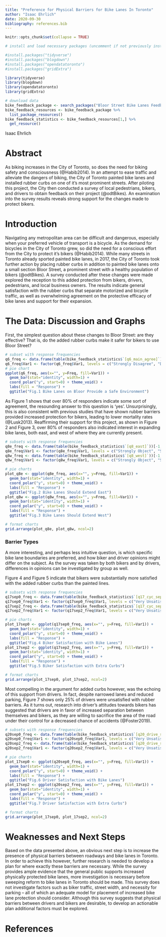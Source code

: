 ```yaml
---
title: "Preference for Physical Barriers for Bike Lanes In Toronto"
author: "Isaac Ehrlich"
date: 2020-09-30
bibliography: references.bib
---
```


```r
knitr::opts_chunk$set(collapse = TRUE)

# install and load necessary packages (uncomment if not previously installed)

#install.packages("tidyverse")
#install.packages("blogdown")
#install.packages("opendatatoronto")
#install.packages("gridExtra")

library(tidyverse)
library(blogdown)
library(opendatatoronto)
library(gridExtra)

# download data
bike_feedback_package <- search_packages("Bloor Street Bike Lanes Feedback Survey")
bike_feedback_resources <- bike_feedback_package %>%
  list_package_resources()
bike_feedback_statistics <- bike_feedback_resources[1,] %>%
  get_resource()
```
Isaac Ehrlich

# Abstract
As biking increases in the City of Toronto, so does the need for biking safety and consciousness (@Habib2014). In an attempt to ease traffic and alleviate the dangers of biking, the City of Toronto painted bike lanes and installed rubber curbs on one of it's most prominent streets. After piloting this project, the City then conducted a survey of local pedestrians, bikers, and drivers to obtain feedback on their project (@odtBikes). An examination into the survey results reveals strong support for the changes made to protect bikers.

# Introduction
Navigating any metropolitan area can be difficult and dangerous, especially when your preferred vehicle of transport is a bicycle. As the demand for bicycles in the City of Toronto grew, so did the need for a conscious effort from the City to protect it's bikers (@Habib2014). While many streets in Toronto already sported painted bike lanes, in 2017, the City of Toronto took further action by placing rubber curbs in addition to painted bike lanes onto a small section Bloor Street, a prominent street with a healthy population of bikers (@odtBikes). A survey conducted after these changes were made explored the reception to this added protection from bikers, drivers, pedestrians, and local business owners. The results indicate general satisfaction with the rubber curbs that separate motorized and bicycle traffic, as well as overwhelming agreement on the protective efficacy of bike lanes and support for their expansion. 

# The Data: Discussion and Graphs
First, the simplest question about these changes to Bloor Street: are they effective? That is, do the added rubber curbs make it safer for bikers to use Bloor Street?
```r
# subset with response frequencies
q6_freq <- data.frame(table(bike_feedback_statistics$`[q6_main_agree]`))[-1,]
q6_freq$Var1 <- factor(q6_freq$Var1, levels = c("Strongly Disagree", "Disagree", "Neutral", "Agree", "Strongly Agree"))
# pie chart
ggplot(q6_freq, aes(x="", y=Freq, fill=Var1)) +
  geom_bar(stat="identity", width=1) +
  coord_polar("y", start=0) + theme_void() + 
  labs(fill = "Response") + 
  ggtitle("Fig.1 Bike Lanes on Bloor Provide a Safe Environment")
```
As Figure 1 shows that over 80% of responders indicate some sort of agreement, the resounding answer to this question is 'yes'. Unsurprisingly, this is also consistent with previous studies that have shown rubber barriers provided increased protection for bikers, leading to lower mortality rates (@Lusk2013). Reaffirming their support for this project, as shown in Figure 2 and Figure 3, over 80% of responders also indicated interest in expanding bike lanes, both east, and west of where they are currently present.
```r
# subsets with response frequencies
q8e_freq <- data.frame(table(bike_feedback_statistics$`[q8_east]`))[-1,]
q8e_freq$Var1 <- factor(q8e_freq$Var1, levels = c("Strongly Object", "Somewhat Object", "Neutral", "Somewhat Support", "Strongly Support"))
q8w_freq <- data.frame(table(bike_feedback_statistics$`[q8_west]`))[-1,]
q8w_freq$Var1 <- factor(q8w_freq$Var1, levels = c("Strongly Object", "Somewhat Object", "Neutral", "Somewhat Support", "Strongly Support"))

# pie charts
plot_q8e <- ggplot(q8e_freq, aes(x="", y=Freq, fill=Var1)) +
  geom_bar(stat="identity", width=1) +
  coord_polar("y", start=0) + theme_void() + 
  labs(fill = "Response") + 
  ggtitle("Fig.2 Bike Lanes Should Extend East")
plot_q8w <- ggplot(q8w_freq, aes(x="", y=Freq, fill=Var1)) +
  geom_bar(stat="identity", width=1) +
  coord_polar("y", start=0) + theme_void() + 
  labs(fill = "Response") + 
  ggtitle("Fig.3 Bike Lanes Should Extend West")

# format charts
grid.arrange(plot_q8e, plot_q8w, ncol=2)
```

### Barrier Types
A more interesting, and perhaps less intuitive question, is which specific bike lane boundaries are preferred, and how biker and driver opinions might differ on the subject. As the survey was taken by both bikers and by drivers, differences in opinions can be investigated by group as well. 

Figure 4 and Figure 5 indicate that bikers were substantially more satisfied with the added rubber curbs than the painted lines.
```r
# subsets with response frequencies
q17sep0_freq <- data.frame(table(bike_feedback_statistics$`[q17_cyc_separation.0] Paint only`))[-1,]
q17sep0_freq$Var1 <- factor(q17sep0_freq$Var1, levels = c("Very Unsatisfied", "Unsatisfied", "Neutral", "Satisfied", "Very Satisfied"))
q17sep2_freq <- data.frame(table(bike_feedback_statistics$`[q17_cyc_separation.2] Rubber curbs`))[-1,]
q17sep2_freq$Var1 <- factor(q17sep2_freq$Var1, levels = c("Very Unsatisfied", "Unsatisfied", "Neutral", "Satisfied", "Very Satisfied"))

# pie charts
plot_17sep0 <- ggplot(q17sep0_freq, aes(x="", y=Freq, fill=Var1)) +
  geom_bar(stat="identity", width=1) +
  coord_polar("y", start=0) + theme_void() + 
  labs(fill = "Response") + 
  ggtitle("Fig.4 Biker Satisfaction with Bike Lanes")
plot_17sep2 <- ggplot(q17sep2_freq, aes(x="", y=Freq, fill=Var1)) +
  geom_bar(stat="identity", width=1) +
  coord_polar("y", start=0) + theme_void() + 
  labs(fill = "Response") + 
  ggtitle("Fig.5 Biker Satisfaction with Extra Curbs")

# format charts
grid.arrange(plot_17sep0, plot_17sep2, ncol=2)
```
Most compelling in the argument for added curbs however, was the echoing of this support from drivers. In fact, despite narrowed lanes and reduced parking, Figure 7 shows only 25% of drivers were unsatisfied with rubber barriers. As it turns out, research into driver's attitudes towards bikers has suggested that drivers are in favor of increased separation between themselves and bikers, as they are willing to sacrifice the area of the road under their control for a decreased chance of accidents (@Foster2019).
```r
# subsets with response frequencies
q20sep0_freq <- data.frame(table(bike_feedback_statistics$`[q20_drive_separation.0] Paint only`))[-1,]
q20sep0_freq$Var1 <- factor(q20sep0_freq$Var1, levels = c("Very Unsatisfied", "Unsatisfied", "Neutral", "Satisfied", "Very Satisfied"))
q20sep2_freq <- data.frame(table(bike_feedback_statistics$`[q20_drive_separation.2] Rubber curbs`))[-1,]
q20sep2_freq$Var1 <- factor(q20sep2_freq$Var1, levels = c("Very Unsatisfied", "Unsatisfied", "Neutral", "Satisfied", "Very Satisfied"))

# pie charts
plot_17sep0 <- ggplot(q20sep0_freq, aes(x="", y=Freq, fill=Var1)) +
  geom_bar(stat="identity", width=1) +
  coord_polar("y", start=0) + theme_void() + 
  labs(fill = "Response") + 
  ggtitle("Fig.6 Driver Satisfaction with Bike Lanes")
plot_17sep2 <- ggplot(q20sep2_freq, aes(x="", y=Freq, fill=Var1)) +
  geom_bar(stat="identity", width=1) +
  coord_polar("y", start=0) + theme_void() + 
  labs(fill = "Response") + 
  ggtitle("Fig.7 Driver Satisfaction with Extra Curbs")

# format charts
grid.arrange(plot_17sep0, plot_17sep2, ncol=2)

```

# Weaknesses and Next Steps
Based on the data presented above, an obvious next step is to increase the presence of physical barriers between roadways and bike lanes in Toronto. In order to achieve this however, further research is needed to develop a plan for where exactly these barriers are necessary. While the survey provides ample evidence that the general public supports increased physically protected bike lanes, more investigation is necessary before sweeping reform to bike lanes in Toronto should be made. This survey does not investigate factors such as biker traffic, street width, and necessity for parking -- all of which an adequate model for placement of increased bike lane protection should consider. Although this survey suggests that physical barriers between drivers and bikers are desirable, to develop an actionable plan additional factors must be explored.

# References
